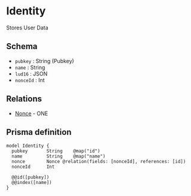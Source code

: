 # Identity

Stores User Data

## Schema

- `pubkey` : String (Pubkey)
- `name` : String
- `lud16` : JSON
- `nonceId` : Int

## Relations

- [Nonce](./nonce) - ONE

## Prisma definition

```prisma
model Identity {
  pubkey       String    @map("id")
  name         String    @map("name")
  nonce        Nonce @relation(fields: [nonceId], references: [id])
  nonceId      Int

  @@id([pubkey])
  @@index([name])
}
```
